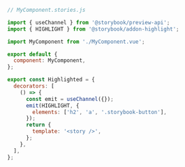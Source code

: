 ```js
// MyComponent.stories.js

import { useChannel } from '@storybook/preview-api';
import { HIGHLIGHT } from '@storybook/addon-highlight';

import MyComponent from './MyComponent.vue';

export default {
  component: MyComponent,
};

export const Highlighted = {
  decorators: [
    () => {
      const emit = useChannel({});
      emit(HIGHLIGHT, {
        elements: ['h2', 'a', '.storybook-button'],
      });
      return {
        template: '<story />',
      };
    },
  ],
};
```
